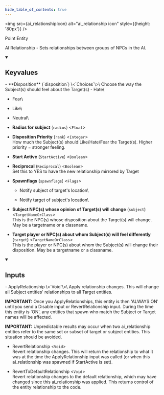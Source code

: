 ```yaml
---
hide_table_of_contents: true
---
```


<!---
!!!!!!
THIS PAGE IS AUTOGENERATED FROM GAME FGD DEFINITIONS!
DO NOT EDIT MANUALLY!
!!!!!!

In order to make edits, you can make an annotation file in /fgd_dump_overrides
-->



<img src={ai_relationshipIcon} alt="ai_relationship icon" style={{height: '80px'}} />

Point Entity

AI Relationship - Sets relationships between groups of NPCs in the AI.

<details open>
<summary><h2>Keyvalues</h2></summary>
- **Disposition** (`disposition`) \<`Choices`\>\
Choose the way the Subject(s) should feel about the Target(s)
  - Hate\
    
  - Fear\
    
  - Like\
    
  - Neutral\
    


- **Radius for subject** (`radius`) \<`Float`\>

- **Disposition Priority** (`rank`) \<`Integer`\>\
How much the Subject(s) should Like/Hate/Fear the Target(s). Higher priority = stronger feeling.

- **Start Active** (`StartActive`) \<`Boolean`\>

- **Reciprocal** (`Reciprocal`) \<`Boolean`\>\
Set this to YES to have the new relationship mirrored by Target

- **Spawnflags** (`spawnflags`) \<`Flags`\>
  - Notify subject of target's location\
    
  - Notify target of subject's location\
    


- **Subject NPC(s) whose opinion of Target(s) will change** (`subject`) \<`TargetNameOrClass`\>\
This is the NPC(s) whose disposition about the Target(s) will change. May be a targetname or a classname.

- **Target player or NPC(s) about whom Subject(s) will feel differently** (`target`) \<`TargetNameOrClass`\>\
This is the player or NPC(s) about whom the Subject(s) will change their disposition. May be a targetname or a classname.


 </details>
<details open>
<summary><h2>Inputs</h2></summary>
- ApplyRelationship \<`Void`\>\
Apply relationship changes. This will change all Subject entities' relationships to all Target entities.

<b>IMPORTANT:</b> Once you ApplyRelationships, this entity is then 'ALWAYS ON' until you send a Disable input or RevertRelationship input. During the time this entity is 'ON', any entities that spawn who match the Subject or Target names will be affected.

<b>IMPORTANT:</b> Unpredictable results may occur when two ai_relationship entities refer to the same set or subset of target or subject entities. This situation should be avoided.

- RevertRelationship \<`Void`\>\
Revert relationship changes. This will return the relationship to what it was at the time the ApplyRelationship input was called (or when this ai_relationship was spawned if StartActive is set).

- RevertToDefaultRelationship \<`Void`\>\
Revert relationship changes to the default relationship, which may have changed since this ai_relationship was applied. This returns control of the entity relationship to the code.


 </details>
